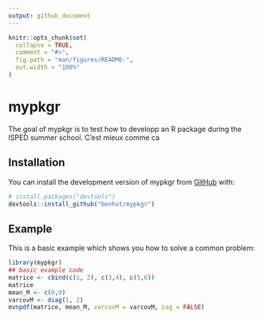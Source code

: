 ```yaml
---
output: github_document
---
```


<!-- README.md is generated from README.Rmd. Please edit that file -->

```r
knitr::opts_chunk$set(
  collapse = TRUE,
  comment = "#>",
  fig.path = "man/figures/README-",
  out.width = "100%"
)
```

# mypkgr

<!-- badges: start -->

<!-- badges: end -->

The goal of mypkgr is to test how to developp an R package during the ISPED summer school.
C'est mieux comme ca

## Installation

You can install the development version of mypkgr from [GitHub](https://github.com/) with:

``` r
# install.packages("devtools")
devtools::install_github("benhvt/mypkgr")
```

## Example

This is a basic example which shows you how to solve a common problem:

```r
library(mypkgr)
## basic example code
matrice <- cbind(c(1, 2), c(3,4), c(5,6))
matrice
mean_M <- c(0,0)
varcovM <- diag(1, 2)
mvnpdf(matrice, mean_M, varcovM = varcovM, Log = FALSE)
```
